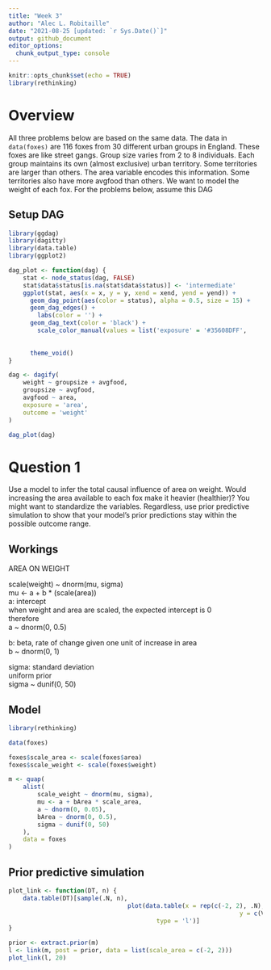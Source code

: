 ```yaml
---
title: "Week 3"
author: "Alec L. Robitaille"
date: "2021-08-25 [updated: `r Sys.Date()`]"
output: github_document
editor_options: 
  chunk_output_type: console
---
```



```r
knitr::opts_chunk$set(echo = TRUE)
library(rethinking)
```

# Overview

All three problems below are based on the same data. The data in `data(foxes)`
are 116 foxes from 30 different urban groups in England. These foxes are like
street gangs. Group size varies from 2 to 8 individuals. Each group maintains
its own (almost exclusive) urban territory. Some territories are larger than
others. The area variable encodes this information. Some territories also have
more avgfood than others. We want to model the weight of each fox. For the
problems below, assume this DAG


## Setup DAG

```r
library(ggdag)
library(dagitty)
library(data.table)
library(ggplot2)

dag_plot <- function(dag) {
	stat <- node_status(dag, FALSE)
	stat$data$status[is.na(stat$data$status)] <- 'intermediate'
	ggplot(stat, aes(x = x, y = y, xend = xend, yend = yend)) +
	  geom_dag_point(aes(color = status), alpha = 0.5, size = 15) +
	  geom_dag_edges() +
		labs(color = '') + 
	  geom_dag_text(color = 'black') +
		scale_color_manual(values = list('exposure' = '#35608DFF',
																		 'outcome' = '#22A884FF',
																		 'intermediate' = 'grey50')) + 
	  theme_void()
}

dag <- dagify(
	weight ~ groupsize + avgfood,
	groupsize ~ avgfood,
	avgfood ~ area,
	exposure = 'area',
	outcome = 'weight'
)

dag_plot(dag)
```


# Question 1
Use a model to infer the total causal influence of area on weight. Would
increasing the area available to each fox make it heavier (healthier)? You might
want to standardize the variables. Regardless, use prior predictive simulation
to show that your model’s prior predictions stay within the possible outcome
range.


## Workings

AREA ON WEIGHT  

scale(weight) ~ dnorm(mu, sigma)  
mu <- a + b * (scale(area))  
a: intercept  
when weight and area are scaled, the expected intercept is 0  
therefore  
a ~ dnorm(0, 0.5)  

b: beta, rate of change given one unit of increase in area  
b ~ dnorm(0, 1)  

sigma: standard deviation  
uniform prior  
sigma ~ dunif(0, 50)  

## Model

```r
library(rethinking)

data(foxes)

foxes$scale_area <- scale(foxes$area)
foxes$scale_weight <- scale(foxes$weight)

m <- quap(
	alist(
		scale_weight ~ dnorm(mu, sigma),
		mu <- a + bArea * scale_area,
		a ~ dnorm(0, 0.05),
		bArea ~ dnorm(0, 0.5),
		sigma ~ dunif(0, 50)
	), 
	data = foxes
)
```

## Prior predictive simulation

```r
plot_link <- function(DT, n) {
	data.table(DT)[sample(.N, n), 
								 plot(data.table(x = rep(c(-2, 2), .N), 
								 								y = c(V1, V2)),
								 		 type = 'l')]
}

prior <- extract.prior(m)
l <- link(m, post = prior, data = list(scale_area = c(-2, 2)))
plot_link(l, 20)
```
